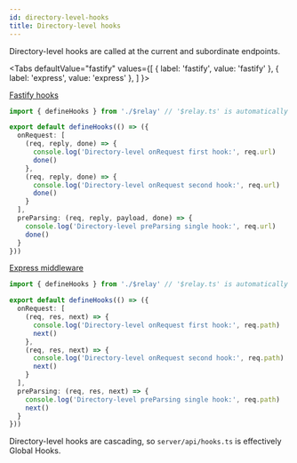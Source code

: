 ```yaml
---
id: directory-level-hooks
title: Directory-level hooks
---
```


Directory-level hooks are called at the current and subordinate endpoints.


<Tabs
  defaultValue="fastify"
  values={[
    { label: 'fastify', value: 'fastify' },
    { label: 'express', value: 'express' },
  ]
}>
<TabItem value="fastify">

[Fastify hooks](https://www.fastify.io/docs/latest/Hooks/)

```ts title="server/api/tasks/hooks.ts"
import { defineHooks } from './$relay' // '$relay.ts' is automatically generated by frourio

export default defineHooks(() => ({
  onRequest: [
    (req, reply, done) => {
      console.log('Directory-level onRequest first hook:', req.url)
      done()
    },
    (req, reply, done) => {
      console.log('Directory-level onRequest second hook:', req.url)
      done()
    }
  ],
  preParsing: (req, reply, payload, done) => {
    console.log('Directory-level preParsing single hook:', req.url)
    done()
  }
}))
```

</TabItem>
<TabItem value="express">

[Express middleware](https://expressjs.com/en/guide/using-middleware.html)

```ts title="server/api/tasks/hooks.ts"
import { defineHooks } from './$relay' // '$relay.ts' is automatically generated by frourio

export default defineHooks(() => ({
  onRequest: [
    (req, res, next) => {
      console.log('Directory-level onRequest first hook:', req.path)
      next()
    },
    (req, res, next) => {
      console.log('Directory-level onRequest second hook:', req.path)
      next()
    }
  ],
  preParsing: (req, res, next) => {
    console.log('Directory-level preParsing single hook:', req.path)
    next()
  }
}))
```

</TabItem>
</Tabs>

Directory-level hooks are cascading, so `server/api/hooks.ts` is effectively Global Hooks.
